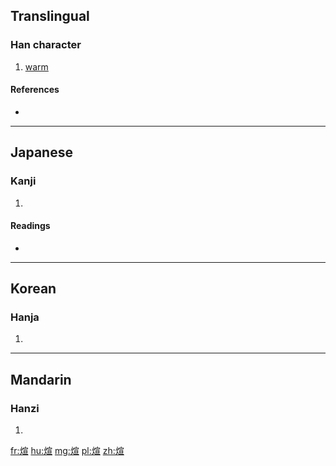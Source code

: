 ==Translingual==

===Han character===
{{Han char|rn=86|rad=火|as=09|sn=13|four=|canj=FJMM}}

# [[warm]]

====References====
* {{Han ref|kx=0676.050|dkj=19179|dj=1087.100|hdz=32219.120|uh=714A|ud=29002}}

----

==Japanese==

===Kanji===
{{ja-kanji|grade=|rs=火09}}

# {{defn|lang=ja|sort=火09}}

====Readings====
* {{ja-readings|on=[[けん]] (ken), [[かん]] (kan)|kun=[[あたたか]] (atataka)}}

----

==Korean==

===Hanja===
{{ko-hanja|hangeul=훤|eumhun=|rv=hwon|mr=hwŏn|y=hwen}}

# {{defn|lang=ko|sort=火09}}

----

==Mandarin==

===Hanzi===
{{cmn-hanzi|pin=[[jiǎn]] ([[jian3]]), [[jiàn]] ([[jian4]]), [[xuān]] ([[xuan1]])|wg=chien<sup>3</sup>, chien<sup>4</sup>, hsüan<sup>1</sup>}}

# {{defn|lang=cmn|sort=火09}}

[[fr:煊]]
[[hu:煊]]
[[mg:煊]]
[[pl:煊]]
[[zh:煊]]